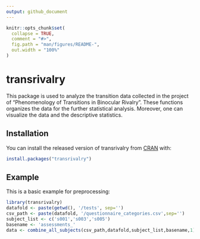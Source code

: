 ```yaml
---
output: github_document
---
```


<!-- README.md is generated from README.Rmd. Please edit that file -->

```r
knitr::opts_chunk$set(
  collapse = TRUE,
  comment = "#>",
  fig.path = "man/figures/README-",
  out.width = "100%"
)
```

# transrivalry

<!-- badges: start -->
<!-- badges: end -->

This package is used to analyze the transition data collected in the project of 
"Phenomenology of Transitions in Binocular Rivalry". These functions organizes
the data for the further statistical analysis. Moreover, one can visualize
the data and the descriptive statistics.

## Installation

You can install the released version of transrivalry from [CRAN](https://CRAN.R-project.org) with:

``` r
install.packages("transrivalry")
```

## Example

This is a basic example for preprocessing:

```r
library(transrivalry)
datafold <- paste(getwd(), '/tests', sep='')
csv_path <- paste(datafold, '/questionnaire_categories.csv',sep='')
subject_list <- c('s001','s003','s005')
basename <- 'assessments_'
data <- combine_all_subjects(csv_path,datafold,subject_list,basename,1)
```

